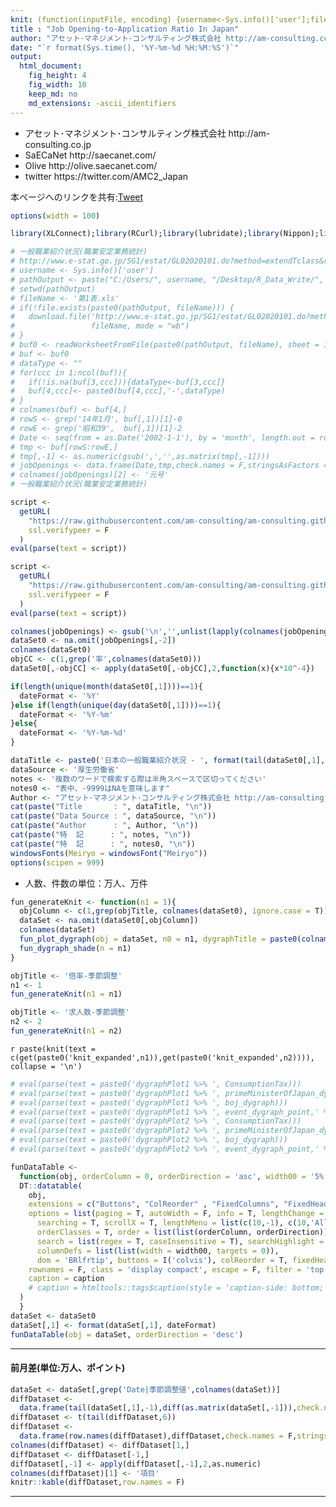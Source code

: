```yaml
---
knit: (function(inputFile, encoding) {username<-Sys.info()['user'];fileName<-'defaultPath.csv';pathToFile <-paste0('C:/Users/', username,'/Desktop/pathToCSV/');setwd(pathToFile);buf0<-read.csv(fileName,header = F,skip = 0,stringsAsFactor = F,check.names = F,fileEncoding = 'utf-8');timeStamp<-format(Sys.time(),'%Y%m%d%H%M%S');rmarkdown::render(inputFile, encoding = encoding, output_file = paste0('C:/Users/',username,buf0[2,1],'charts/','am-consulting.co.jp-applicationRatioInJapan.html')) })
title : "Job Opening-to-Application Ratio In Japan"
author: "アセット･マネジメント･コンサルティング株式会社 http://am-consulting.co.jp"
date: "`r format(Sys.time(), '%Y-%m-%d %H:%M:%S')`"
output: 
  html_document:
    fig_height: 4
    fig_width: 10
    keep_md: no
    md_extensions: -ascii_identifiers 
---
```

<link href="http://knowledgevault.saecanet.com/components/rmarkdown-html.css" rel="stylesheet"> 
<style>
.main-container {
	max-width: 1000px;
	margin-left: auto;
	margin-right: auto;
}
table{
 white-space: nowrap;
}
</style>

- アセット･マネジメント･コンサルティング株式会社 http://am-consulting.co.jp
- SaECaNet http://saecanet.com/
- Olive http://olive.saecanet.com/
- twitter https://twitter.com/AMC2_Japan

本ページへのリンクを共有:<a href="https://twitter.com/share" class="twitter-share-button" data-via="AMC2_Japan" data-size="large">Tweet</a> <script>!function(d,s,id){var js,fjs=d.getElementsByTagName(s)[0],p=/^http:/.test(d.location)?'http':'https';if(!d.getElementById(id)){js=d.createElement(s);js.id=id;js.src=p+'://platform.twitter.com/widgets.js';fjs.parentNode.insertBefore(js,fjs);}}(document, 'script', 'twitter-wjs');</script>

```r
options(width = 100)
```

```r
library(XLConnect);library(RCurl);library(lubridate);library(Nippon);library(knitr)
```

```r
# 一般職業紹介状況(職業安定業務統計)
# http://www.e-stat.go.jp/SG1/estat/GL02020101.do?method=extendTclass&refTarget=toukeihyo&listFormat=hierarchy&statCode=00450222&tstatCode=000001020327&tclass1=&tclass2=&tclass3=&tclass4=&tclass5=
# username <- Sys.info()['user']
# pathOutput <- paste("C:/Users/", username, "/Desktop/R_Data_Write/", sep = "")
# setwd(pathOutput)
# fileName <- '第1表.xls'
# if(!file.exists(paste0(pathOutput, fileName))) {
#   download.file('http://www.e-stat.go.jp/SG1/estat/GL02020101.do?method=xlsDownload&fileId=000007804175&releaseCount=1', 
#                 fileName, mode = "wb")
# }
# buf0 <- readWorksheetFromFile(paste0(pathOutput, fileName), sheet = 1, check.names = F, header = F)
# buf <- buf0
# dataType <- ""
# for(ccc in 1:ncol(buf)){
#   if(!is.na(buf[3,ccc])){dataType<-buf[3,ccc]}
#   buf[4,ccc]<- paste0(buf[4,ccc],'-',dataType)  
# }
# colnames(buf) <- buf[4,]
# rowS <- grep('14年1月', buf[,1])[1]-0
# rowE <- grep('昭和39',  buf[,1])[1]-2
# Date <- seq(from = as.Date('2002-1-1'), by = 'month', length.out = rowE-rowS+1)
# tmp <- buf[rowS:rowE,]
# tmp[,-1] <- as.numeric(gsub(',','',as.matrix(tmp[,-1])))
# jobOpenings <- data.frame(Date,tmp,check.names = F,stringsAsFactors = F)
# colnames(jobOpenings)[2] <- '元号'
# 一般職業紹介状況(職業安定業務統計)
```

```r
script <-
  getURL(
    "https://raw.githubusercontent.com/am-consulting/am-consulting.github.io/master/R-dygraphsFunction.r",
    ssl.verifypeer = F
  )
eval(parse(text = script))

script <-
  getURL(
    "https://raw.githubusercontent.com/am-consulting/am-consulting.github.io/master/importEmploymentReferralsForGeneralWorkers.r",
    ssl.verifypeer = F
  )
eval(parse(text = script))
```

```r
colnames(jobOpenings) <- gsub('\n','',unlist(lapply(colnames(jobOpenings),zen2han)))
dataSet0 <- na.omit(jobOpenings[,-2])
colnames(dataSet0)
objCC <- c(1,grep('率',colnames(dataSet0)))
dataSet0[,-objCC] <- apply(dataSet0[,-objCC],2,function(x){x*10^-4})
```

```r
if(length(unique(month(dataSet0[,1])))==1){
  dateFormat <- '%Y'
}else if(length(unique(day(dataSet0[,1])))==1){
  dateFormat <- '%Y-%m'
}else{
  dateFormat <- '%Y-%m-%d'
}
```

```r
dataTitle <- paste0('日本の一般職業紹介状況 - ', format(tail(dataSet0[,1],1), '%Y年%m月'))
dataSource <- '厚生労働省'
notes <- '複数のワードで検索する際は半角スペースで区切ってください'
notes0 <- "表中、-9999はNAを意味します"
Author <- "アセット･マネジメント･コンサルティング株式会社 http://am-consulting.co.jp"
cat(paste("Title       : ", dataTitle, "\n"))
cat(paste("Data Source : ", dataSource, "\n"))
cat(paste("Author      : ", Author, "\n"))
cat(paste("特  記      : ", notes, "\n"))
cat(paste("特  記      : ", notes0, "\n"))
windowsFonts(Meiryo = windowsFont("Meiryo"))
options(scipen = 999)
```

- 人数、件数の単位：万人、万件

```r
fun_generateKnit <- function(n1 = 1){
  objColumn <- c(1,grep(objTitle, colnames(dataSet0), ignore.case = T))
  dataSet <- na.omit(dataSet0[,objColumn])
  colnames(dataSet)
  fun_plot_dygraph(obj = dataSet, n0 = n1, dygraphTitle = paste0(colnames(dataSet)[-1], collapse = ' × '), legendWidth = 300)
  fun_dygraph_shade(n = n1)
}  
```

```r
objTitle <- '倍率-季節調整'
n1 <- 1
fun_generateKnit(n1 = n1)
```

```r
objTitle <- '求人数-季節調整'
n2 <- 2
fun_generateKnit(n1 = n2)
```

`r paste(knit(text = c(get(paste0('knit_expanded',n1)),get(paste0('knit_expanded',n2)))), collapse = '\n')`

```r
# eval(parse(text = paste0('dygraphPlot1 %>% ', ConsumptionTax)))
# eval(parse(text = paste0('dygraphPlot1 %>% ', primeMinisterOfJapan_dygraph)))
# eval(parse(text = paste0('dygraphPlot1 %>% ', boj_dygraph)))
# eval(parse(text = paste0('dygraphPlot1 %>% ', event_dygraph_point,' %>%  ',event_dygraph_range)))
# eval(parse(text = paste0('dygraphPlot2 %>% ', ConsumptionTax)))
# eval(parse(text = paste0('dygraphPlot2 %>% ', primeMinisterOfJapan_dygraph)))
# eval(parse(text = paste0('dygraphPlot2 %>% ', boj_dygraph)))
# eval(parse(text = paste0('dygraphPlot2 %>% ', event_dygraph_point,' %>%  ',event_dygraph_range)))
```

```r
funDataTable <- 
  function(obj, orderColumn = 0, orderDirection = 'asc', width00 = '5%', caption = '', dataTitle = '') {
  DT::datatable(
    obj,
    extensions = c("Buttons", "ColReorder" , "FixedColumns", "FixedHeader"),
    options = list(paging = T, autoWidth = F, info = T, lengthChange = T, ordering = T,
      searching = T, scrollX = T, lengthMenu = list(c(10,-1), c(10,'All')),
      orderClasses = T, order = list(list(orderColumn, orderDirection)), 
      search = list(regex = T, caseInsensitive = T), searchHighlight = T,
      columnDefs = list(list(width = width00, targets = 0)),
      dom = 'BRlfrtip', buttons = I('colvis'), colReorder = T, fixedHeader = T, fixedColumns = list(leftColumns = 1)),
    rownames = F, class = 'display compact', escape = F, filter = 'top', 
    caption = caption
    # caption = htmltools::tags$caption(style = 'caption-side: bottom; text-align: center;','Table ', htmltools::em(caption))
  )  
  }
dataSet <- dataSet0
dataSet[,1] <- format(dataSet[,1], dateFormat) 
funDataTable(obj = dataSet, orderDirection = 'desc')
```

***
#### 前月差(単位:万人、ポイント)

```r
dataSet <- dataSet[,grep('Date|季節調整値',colnames(dataSet))]
diffDataset <- 
  data.frame(tail(dataSet[,1],-1),diff(as.matrix(dataSet[,-1])),check.names = F,stringsAsFactors = F)
diffDataset <- t(tail(diffDataset,6))
diffDataset <- 
  data.frame(row.names(diffDataset),diffDataset,check.names = F,stringsAsFactors = F,row.names = NULL)
colnames(diffDataset) <- diffDataset[1,]
diffDataset <- diffDataset[-1,]
diffDataset[,-1] <- apply(diffDataset[,-1],2,as.numeric)
colnames(diffDataset)[1] <- '項目'
knitr::kable(diffDataset,row.names = F)
```

***

<script>
  (function(i,s,o,g,r,a,m){i['GoogleAnalyticsObject']=r;i[r]=i[r]||function(){
  (i[r].q=i[r].q||[]).push(arguments)},i[r].l=1*new Date();a=s.createElement(o),
  m=s.getElementsByTagName(o)[0];a.async=1;a.src=g;m.parentNode.insertBefore(a,m)
  })(window,document,'script','https://www.google-analytics.com/analytics.js','ga');

  ga('create', 'UA-3077339-5', 'auto');
  ga('send', 'pageview');

</script>
